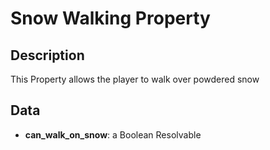 # Snow Walking Property

## Description

  
This Property allows the player to walk over powdered snow

## Data

- **can_walk_on_snow**: a Boolean Resolvable

